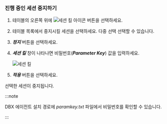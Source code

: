 ### 진행 중인 세션 중지하기

1. 테이블의 오른쪽 위에 ![세션 킬 아이콘](/img/ico-kill-session.svg) 버튼을 선택하세요.

1. 테이블 목록에서 중지시킬 세션을 선택하세요. 다중 선택 선택할 수 있습니다.

1. ***정지*** 버튼을 선택하세요.

1. ***세션 킬*** 창이 나타나면 비밀번호(***Parameter Key***) 값을 입력하세요.

    ![세션 킬](/img/db-kill-session-confirm.png)

1. ***적용*** 버튼을 선택하세요.

선택한 세션이 중지됩니다.

:::note

DBX 에이전트 설치 경로에 *paramkey.txt* 파일에서 비밀번호를 확인할 수 있습니다.

:::